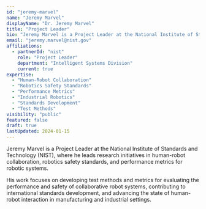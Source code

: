 ```yaml
---
id: "jeremy-marvel"
name: "Jeremy Marvel"
displayName: "Dr. Jeremy Marvel"
title: "Project Leader"
bio: "Jeremy Marvel is a Project Leader at the National Institute of Standards and Technology (NIST), where he leads research initiatives in human-robot collaboration, robotics safety standards, and performance metrics for robotic systems."
email: "jeremy.marvel@nist.gov"
affiliations:
  - partnerId: "nist"
    role: "Project Leader"
    department: "Intelligent Systems Division"
    current: true
expertise:
  - "Human-Robot Collaboration"
  - "Robotics Safety Standards"
  - "Performance Metrics"
  - "Industrial Robotics"
  - "Standards Development"
  - "Test Methods"
visibility: "public"
featured: false
draft: true
lastUpdated: 2024-01-15
---
```


Jeremy Marvel is a Project Leader at the National Institute of Standards and Technology (NIST), where he leads research initiatives in human-robot collaboration, robotics safety standards, and performance metrics for robotic systems.

His work focuses on developing test methods and metrics for evaluating the performance and safety of collaborative robot systems, contributing to international standards development, and advancing the state of human-robot interaction in manufacturing and industrial settings.
